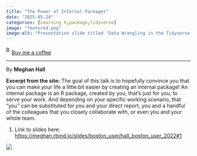 ```yaml
---
title: "The Power of Internal Packages"
date: "2025-05-24"
categories: [Learning R,package,tidyverse]
image: "featured.png"
image-alt: "Presentation slide titled 'Data Wrangling in the Tidyverse' by Nick Huntington-Klein, dated 26 February, 2023, displayed on a plain white background."
---
```


<link href="https://fonts.googleapis.com/css?family=Cookie" rel="stylesheet"><a class="bmc-button" target="_blank" href="https://www.buymeacoffee.com/JoscelinRocha">![Buy me a coffee](https://cdn.buymeacoffee.com/buttons/bmc-new-btn-logo.svg){alt="Buy me a coffee" width="15" height="21"}Buy me a coffee</a>

------------------------------------------------------------------------

By **Meghan Hall**

**Excerpt from the site:** The goal of this talk is to hopefully convince you that you can make your life a little bit easier by creating an internal package! An internal package is an R package, created by you, that’s just for you, to serve your work. And depending on your specific working scenario, that “you” can be substituted for you and your direct report, you and a handful of the colleagues that you closely collaborate with, or even you and your whole team.

1.  Link to slides here: <https://meghan.rbind.io/slides/boston_user/hall_boston_user_2022#1>

![](featured.png)
